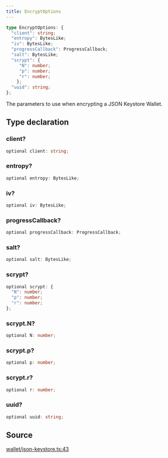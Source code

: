 ```yaml
---
title: EncryptOptions
---
```


```ts
type EncryptOptions: {
  "client": string;
  "entropy": BytesLike;
  "iv": BytesLike;
  "progressCallback": ProgressCallback;
  "salt": BytesLike;
  "scrypt": {
     "N": number;
     "p": number;
     "r": number;
    };
  "uuid": string;
};
```

The parameters to use when encrypting a JSON Keystore Wallet.

## Type declaration

### client?

```ts
optional client: string;
```

### entropy?

```ts
optional entropy: BytesLike;
```

### iv?

```ts
optional iv: BytesLike;
```

### progressCallback?

```ts
optional progressCallback: ProgressCallback;
```

### salt?

```ts
optional salt: BytesLike;
```

### scrypt?

```ts
optional scrypt: {
  "N": number;
  "p": number;
  "r": number;
};
```

### scrypt.N?

```ts
optional N: number;
```

### scrypt.p?

```ts
optional p: number;
```

### scrypt.r?

```ts
optional r: number;
```

### uuid?

```ts
optional uuid: string;
```

## Source

[wallet/json-keystore.ts:43](https://github.com/dominant-strategies/quais.js/blob/40f3917383e9421179ebdbc4076b907a7d088144/src/wallet/json-keystore.ts#L43)
